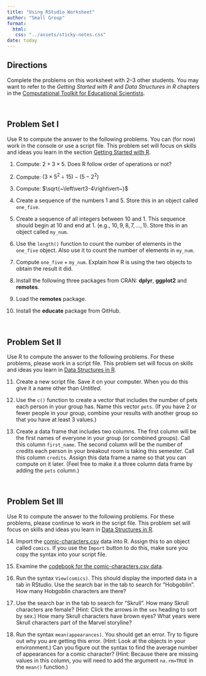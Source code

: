 ```yaml
---
title: "Using RStudio Worksheet"
author: "Small Group"
format:
  html:
   css: "../assets/sticky-notes.css"
date: today
---
```



## Directions

Complete the problems on this worksheet with 2--3 other students. You may want to refer to the *Getting Started with R* and *Data Structures in R* chapters in the [Computational Toolkit for Educational Scientists](https://zief0002.github.io/toolkit-quarto).

<br />


## Problem Set I

Use R to compute the answer to the following problems. You can (for now) work in the console or use a script file. This problem set will focus on skills and ideas you learn in the section [Getting Started with R](https://zief0002.github.io/toolkit-quarto/03-getting-started-with-r.html).


1. Compute: $2 + 3 \times 5$. Does R follow order of operations or not? 

2. Compute: $(3 \times5^2 \div 15)-(5-2^2)$

3. Compute: $\sqrt{~\left\vert3-4\right\vert~}$

4. Create a sequence of the numbers 1 and 5. Store this in an object called `one_five`.

5. Create a sequence of all integers between 10 and 1. This sequence should begin at 10 and end at 1. (e.g., $10,9,8,7,\ldots,1$). Store this in an object called `my_num`.

6. Use the `length()` function to count the number of elements in the `one_five` object. Also use it to count the number of elements in `my_num`.

7. Compute $\mathtt{one\_five}+\mathtt{my\_num}$. Explain how R is using the two objects to obtain the result it did.

8. Install the following three packages from CRAN: **dplyr**, **ggplot2** and **remotes**.

9. Load the **remotes** package.

10. Install the **educate** package from GitHub. 

<br />


## Problem Set II

Use R to compute the answer to the following problems. For these problems, please work in a script file. This problem set will focus on skills and ideas you learn in [Data Structures in R](https://zief0002.github.io/toolkit-quarto/04-data-structures-in-r.html).


11. Create a new script file. Save it on your computer. When you do this give it a name other than *Untitled*.

12. Use the `c()` function to create a vector that includes the number of pets each person in your group has. Name this vector `pets`. (If you have 2 or fewer people in your group, combine your results with another group so that you have at least 3 values.)

13. Create a data frame that includes two columns. The first column will be the first names of everyone in your group (or combined groups). Call this column `first_name`. The second column will be the number of credits each person in your breakout room is taking this semester. Call this column `credits`. Assign this data frame a name so that you can compute on it later. (Feel free to make it a three column data frame by adding the `pets` column.)

<br />


## Problem Set III

Use R to compute the answer to the following problems. For these problems, please continue to work in the script file. This problem set will focus on skills and ideas you learn in [Data Structures in R](https://zief0002.github.io/toolkit-quarto/04-data-structures-in-r.html).

14. Import the [comic-characters.csv](https://raw.githubusercontent.com/zief0002/rustic-penguin/main/data/comic-characters.csv) data into R. Assign this to an object called `comics`. If you use the `Import` button to do this, make sure you copy the syntax into your script file.

15. Examine the [codebook for the comic-characters.csv data](https://zief0002.github.io/rustic-penguin/codebooks/comic-characters.html). 

16. Run the syntax `View(comics)`. This should display the imported data in a tab in RStudio. Use the search bar in the tab to search for "Hobgoblin". How many Hobgoblin characters are there?

17. Use the search bar in the tab to search for "Skrull". How many Skrull characters are female? (Hint: Click the arrows in the `sex` heading to sort by sex.) How many Skrull characters have brown eyes? What years were Skrull characters part of the Marvel storyline?

18. Run the syntax `mean(appearances)`. You should get an error. Try to figure out why you are getting this error. (Hint: Look at the objects in your environment.) Can you figure out the syntax to find the average number of appearances for a comic character? (Hint: Because there are missing values in this column, you will need to add the argument `na.rm=TRUE` in the `mean()` function.)

